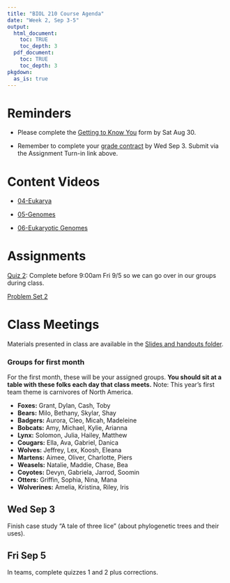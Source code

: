 ```yaml
---
title: "BIOL 210 Course Agenda"
date: "Week 2, Sep 3-5"
output: 
  html_document:
    toc: TRUE
    toc_depth: 3
  pdf_document:
    toc: TRUE
    toc_depth: 3
pkgdown:
  as_is: true
---
```


# Reminders

* Please complete the [Getting to Know You](https://docs.google.com/forms/d/e/1FAIpQLScaPNVaX_waXgLUrAUYxIhIfUrhzBsRnpT38HXaxLQhJMlkxQ/viewform?usp=sf_link) form by Sat Aug 30.

* Remember to complete your [grade contract](https://docs.google.com/forms/d/e/1FAIpQLScJdD7yO7pAEkugUMRwGvSrYl5syahIyh271SzR2fy_mscIfA/viewform?usp=sf_link) by Wed Sep 3. Submit via the Assignment Turn-in link above.

# Content Videos

* [04-Eukarya](https://drive.google.com/drive/folders/18h_G9z9nqi_LV9Bdq87AZZgCpbEWWCH9?usp=drive_link)

* [05-Genomes](https://drive.google.com/drive/folders/1IhzYhuYcH-58z9h39GZ51fNmXI-n0TO2?usp=drive_link)

* [06-Eukaryotic Genomes](https://drive.google.com/drive/folders/1Il2QzipBuawfY4UMBwP2iQKNM1SP6vBM?usp=drive_link)

# Assignments

[Quiz 2](https://docs.google.com/forms/d/e/1FAIpQLSe03PkgqNcCk6QoPhslpzIQAD6EZWHpb6i-PcE7cla5Q9_7Fg/viewform?usp=sf_link): Complete before 9:00am Fri 9/5 so we can go over in our groups during class.

[Problem Set 2](ps2.html)


# Class Meetings

Materials presented in class are available in the [Slides and handouts folder](https://drive.google.com/drive/folders/17Fm-yEXqtlvGJfFaw6WqywIScW_eZ8m_?usp=drive_link).

### Groups for first month

For the first month, these will be your assigned groups. **You should sit at a table with these folks each day that class meets.** Note: This year's first team theme is carnivores of North America.

* <b>Foxes:</b> Grant, Dylan, Cash, Toby
* <b>Bears:</b> Milo, Bethany, Skylar, Shay
* <b>Badgers:</b> Aurora, Cleo, Micah, Madeleine
* <b>Bobcats:</b> Amy, Michael, Kylie, Arianna
* <b>Lynx:</b> Solomon, Julia, Hailey, Matthew
* <b>Cougars:</b> Ella, Ava, Gabriel, Danica
* <b>Wolves:</b> Jeffrey, Lex, Koosh, Eleana
* <b>Martens:</b> Aimee, Oliver, Charlotte, Piers
* <b>Weasels:</b> Natalie, Maddie, Chase, Bea
* <b>Coyotes:</b> Devyn, Gabriela, Jarrod, Soomin
* <b>Otters:</b> Griffin, Sophia, Nina, Mana
* <b>Wolverines:</b> Amelia, Kristina, Riley, Iris


## Wed Sep 3

Finish case study "A tale of three lice" (about phylogenetic trees and their uses).

## Fri Sep 5

In teams, complete quizzes 1 and 2 plus corrections. 

